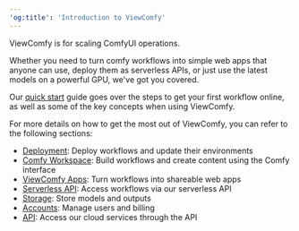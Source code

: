 ```yaml
---
'og:title': 'Introduction to ViewComfy'
---
```


ViewComfy is for scaling ComfyUI operations. 

Whether you need to turn comfy workflows into simple web apps that anyone can use, deploy them as serverless APIs, or just use the latest models on a powerful GPU, we've got you covered.

Our [quick start](/get_started/quick_start) guide goes over the steps to get your first workflow online, as well as some of the key concepts when using ViewComfy.

For more details on how to get the most out of ViewComfy, you can refer to the following sections: 
- [Deployment](/deployments/description): Deploy workflows and update their environments
- [Comfy Workspace](/comfy_workspace/description): Build workflows and create content using the Comfy interface
- [ViewComfy Apps](/viewcomfy_apps/description): Turn workflows into shareable web apps
- [Serverless API](/viewcomfy_api/description): Access workflows via our serverless API
- [Storage](/storage/description): Store models and outputs 
- [Accounts](/account/billing): Manage users and billing 
- [API](/viewcomfy_cloud/description): Access our cloud services through the API